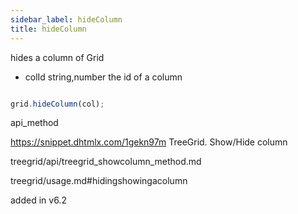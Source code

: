 ```yaml
---
sidebar_label: hideColumn
title: hideColumn
---
```



          


<Short>
 hides a column of Grid



</Short>



- colId	string,number	the id of a column



~~~js

grid.hideColumn(col);


~~~
 api_method

<Descr>



</Descr>


 https://snippet.dhtmlx.com/1gekn97m	TreeGrid. Show/Hide column

 treegrid/api/treegrid_showcolumn_method.md

 treegrid/usage.md#hidingshowingacolumn

 added in v6.2


